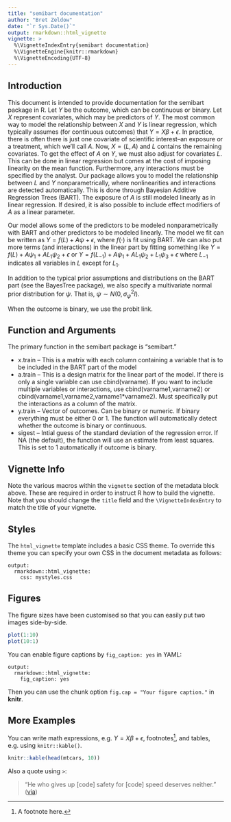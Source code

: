 ```yaml
---
title: "semibart documentation"
author: "Bret Zeldow"
date: "`r Sys.Date()`"
output: rmarkdown::html_vignette
vignette: >
  %\VignetteIndexEntry{semibart documentation}
  %\VignetteEngine{knitr::rmarkdown}
  %\VignetteEncoding{UTF-8}
---
```


## Introduction

This document is intended to provide documentation for the semibart package in R. Let $Y$ be the outcome, which can be continuous or binary. Let $X$ represent covariates, which may be predictors of $Y$. The most common way to model the relationship between $X$ and $Y$ is linear regression, which typically assumes (for continuous outcomes) that $Y = X \beta + \epsilon$. In practice, there is often there is just one covariate of scientific interest--an exposure or a treatment, which we'll call $A$. Now, $X = (L, A)$ and $L$ contains the remaining covariates. To get the effect of $A$ on $Y$, we must also adjust for covariates $L$. This can be done in linear regression but comes at the cost of imposing linearity on the mean function. Furthermore, any interactions must be specified by the analyst. Our package allows you to model the relationship between $L$ and $Y$ nonparametrically, where nonlinearities and interactions are detected automatically. This is done through Bayesian Additive Regression Trees (BART). The exposure of $A$ is still modeled linearly as in linear regression. If desired, it is also possible to include effect modifiers of $A$ as a linear parameter.

Our model allows some of the predictors to be modeled nonparametrically with BART and other predictors to be modeled linearly. The model we fit can be written as $Y  = f(L) + A \psi + \epsilon$, where $f(\cdot)$ is fit using BART. We can also put more terms (and interactions) in the linear part by fitting something like $Y = f(L) + A \psi_1 + A L_1 \psi_2 + \epsilon$ or $Y = f(L_{-1}) + A \psi_1 + A L_1 \psi_2 + L_1 \psi_3 + \epsilon$ where $L_{-1}$ indicates all variables in $L$ except for $L_1$.

In addition to the typical prior assumptions and distributions on the BART part (see the BayesTree package), we also specify a multivariate normal prior distribution for $\psi$. That is, $\psi \sim N(0,\sigma^2_{\psi} I).$

When the outcome is binary, we use the probit link.


## Function and Arguments

The primary function in the semibart package is "semibart."

* x.train -- This is a matrix with each column containing a variable that is to be included in the BART part of the model
* a.train -- This is a design matrix for the linear part of the model. If there is only a single variable can use cbind(varname). If you want to include multiple variables or interactions, use cbind(varname1,varname2) or cbind(varname1,varname2,varname1*varname2). Must specifically put the interactions as a column of the matrix.
* y.train -- Vector of outcomes. Can be binary or numeric. If binary everything must be either 0 or 1. The function will automatically detect whether the outcome is binary or continuous.
* sigest -- Intial guess of the standard deviation of the regression error. If NA (the default), the function will use an estimate from least squares. This is set to 1 automatically if outcome is binary.

## Vignette Info

Note the various macros within the `vignette` section of the metadata block above. These are required in order to instruct R how to build the vignette. Note that you should change the `title` field and the `\VignetteIndexEntry` to match the title of your vignette.

## Styles

The `html_vignette` template includes a basic CSS theme. To override this theme you can specify your own CSS in the document metadata as follows:

    output: 
      rmarkdown::html_vignette:
        css: mystyles.css

## Figures

The figure sizes have been customised so that you can easily put two images side-by-side. 

```r
plot(1:10)
plot(10:1)
```

You can enable figure captions by `fig_caption: yes` in YAML:

    output:
      rmarkdown::html_vignette:
        fig_caption: yes

Then you can use the chunk option `fig.cap = "Your figure caption."` in **knitr**.

## More Examples

You can write math expressions, e.g. $Y = X\beta + \epsilon$, footnotes^[A footnote here.], and tables, e.g. using `knitr::kable()`.

```r
knitr::kable(head(mtcars, 10))
```

Also a quote using `>`:

> "He who gives up [code] safety for [code] speed deserves neither."
([via](https://twitter.com/hadleywickham/status/504368538874703872))
